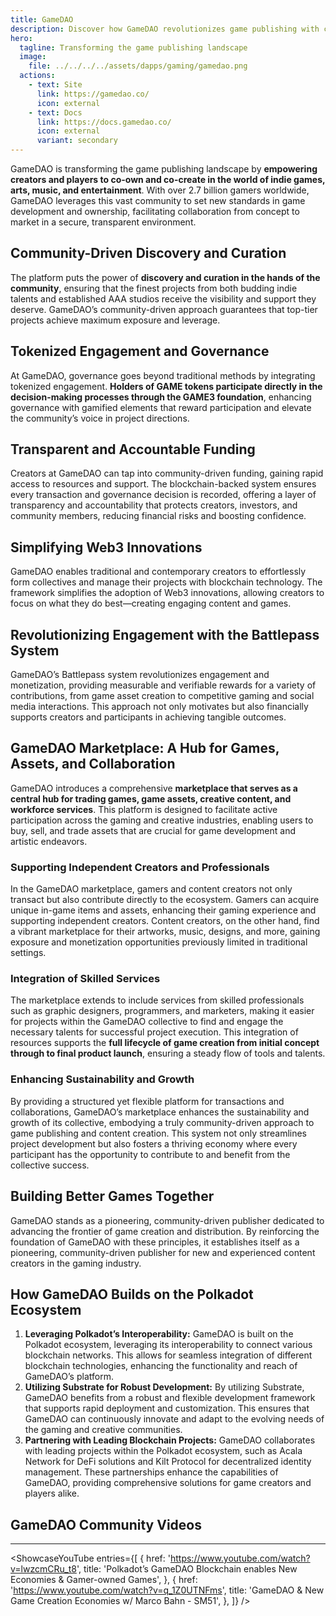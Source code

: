 ```yaml
---
title: GameDAO
description: Discover how GameDAO revolutionizes game publishing with community-driven ownership, transparent governance, and blockchain-powered collaboration.
hero:
  tagline: Transforming the game publishing landscape 
  image: 
    file: ../../../../assets/dapps/gaming/gamedao.png
  actions:
    - text: Site
      link: https://gamedao.co/
      icon: external
    - text: Docs
      link: https://docs.gamedao.co/
      icon: external
      variant: secondary
---
```



GameDAO is transforming the game publishing landscape by **empowering creators and players to co-own and co-create in the world of indie games, arts, music, and entertainment**. With over 2.7 billion gamers worldwide, GameDAO leverages this vast community to set new standards in game development and ownership, facilitating collaboration from concept to market in a secure, transparent environment.

## Community-Driven Discovery and Curation
The platform puts the power of **discovery and curation in the hands of the community**, ensuring that the finest projects from both budding indie talents and established AAA studios receive the visibility and support they deserve. GameDAO’s community-driven approach guarantees that top-tier projects achieve maximum exposure and leverage.

## Tokenized Engagement and Governance
At GameDAO, governance goes beyond traditional methods by integrating tokenized engagement. **Holders of GAME tokens participate directly in the decision-making processes through the GAME3 foundation**, enhancing governance with gamified elements that reward participation and elevate the community’s voice in project directions.

## Transparent and Accountable Funding
Creators at GameDAO can tap into community-driven funding, gaining rapid access to resources and support. The blockchain-backed system ensures every transaction and governance decision is recorded, offering a layer of transparency and accountability that protects creators, investors, and community members, reducing financial risks and boosting confidence.

## Simplifying Web3 Innovations
GameDAO enables traditional and contemporary creators to effortlessly form collectives and manage their projects with blockchain technology. The framework simplifies the adoption of Web3 innovations, allowing creators to focus on what they do best—creating engaging content and games.

## Revolutionizing Engagement with the Battlepass System
GameDAO’s Battlepass system revolutionizes engagement and monetization, providing measurable and verifiable rewards for a variety of contributions, from game asset creation to competitive gaming and social media interactions. This approach not only motivates but also financially supports creators and participants in achieving tangible outcomes.

## GameDAO Marketplace: A Hub for Games, Assets, and Collaboration
GameDAO introduces a comprehensive **marketplace that serves as a central hub for trading games, game assets, creative content, and workforce services**. This platform is designed to facilitate active participation across the gaming and creative industries, enabling users to buy, sell, and trade assets that are crucial for game development and artistic endeavors.

### Supporting Independent Creators and Professionals
In the GameDAO marketplace, gamers and content creators not only transact but also contribute directly to the ecosystem. Gamers can acquire unique in-game items and assets, enhancing their gaming experience and supporting independent creators. Content creators, on the other hand, find a vibrant marketplace for their artworks, music, designs, and more, gaining exposure and monetization opportunities previously limited in traditional settings.

### Integration of Skilled Services
The marketplace extends to include services from skilled professionals such as graphic designers, programmers, and marketers, making it easier for projects within the GameDAO collective to find and engage the necessary talents for successful project execution. This integration of resources supports the **full lifecycle of game creation from initial concept through to final product launch**, ensuring a steady flow of tools and talents.

### Enhancing Sustainability and Growth
By providing a structured yet flexible platform for transactions and collaborations, GameDAO’s marketplace enhances the sustainability and growth of its collective, embodying a truly community-driven approach to game publishing and content creation. This system not only streamlines project development but also fosters a thriving economy where every participant has the opportunity to contribute to and benefit from the collective success.

## Building Better Games Together
GameDAO stands as a pioneering, community-driven publisher dedicated to advancing the frontier of game creation and distribution. By reinforcing the foundation of GameDAO with these principles, it establishes itself as a pioneering, community-driven publisher for new and experienced content creators in the gaming industry.

## How GameDAO Builds on the Polkadot Ecosystem
1. **Leveraging Polkadot’s Interoperability:** GameDAO is built on the Polkadot ecosystem, leveraging its interoperability to connect various blockchain networks. This allows for seamless integration of different blockchain technologies, enhancing the functionality and reach of GameDAO’s platform.
2. **Utilizing Substrate for Robust Development:** By utilizing Substrate, GameDAO benefits from a robust and flexible development framework that supports rapid deployment and customization. This ensures that GameDAO can continuously innovate and adapt to the evolving needs of the gaming and creative communities.
3. **Partnering with Leading Blockchain Projects:** GameDAO collaborates with leading projects within the Polkadot ecosystem, such as Acala Network for DeFi solutions and Kilt Protocol for decentralized identity management. These partnerships enhance the capabilities of GameDAO, providing comprehensive solutions for game creators and players alike.

## GameDAO Community Videos
------------
<ShowcaseYouTube
  entries={[
    {
      href: 'https://www.youtube.com/watch?v=lwzcmCRu_t8',
      title: 'Polkadot’s GameDAO Blockchain enables New Economies & Gamer-owned Games',
    },
        {
      href: 'https://www.youtube.com/watch?v=q_1Z0UTNFms',
      title: 'GameDAO & New Game Creation Economies w/ Marco Bahn - SM51',
    },
  ]} />